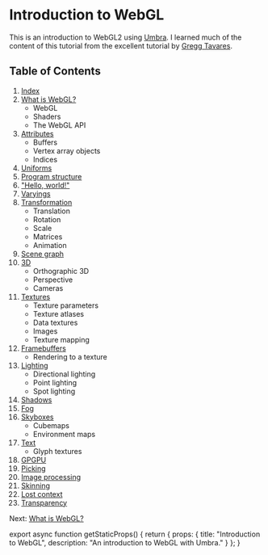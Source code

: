 
# Introduction to WebGL
This is an introduction to WebGL2 using [Umbra](https://umbra.lakuna.pw).
I learned much of the content of this tutorial from the excellent tutorial by [Gregg Tavares](https://webgl2fundamentals.org).

## Table of Contents
1. [Index](/webgl)
2. [What is WebGL?](/webgl/what-is)
    * WebGL
    * Shaders
    * The WebGL API
3. [Attributes](/webgl/attributes)
    * Buffers
    * Vertex array objects
    * Indices
4. [Uniforms](/webgl/uniforms)
5. [Program structure](/webgl/program-structure)
6. ["Hello, world!"](/webgl/hello-world)
7. [Varyings](/webgl/varyings)
8. [Transformation](/webgl/transformation)
    * Translation
    * Rotation
    * Scale
    * Matrices
    * Animation
9. [Scene graph](/webgl/scene-graph)
10. [3D](/webgl/3d)
    * Orthographic 3D
    * Perspective
    * Cameras
11. [Textures](/webgl/textures)
    * Texture parameters
    * Texture atlases
    * Data textures
    * Images
    * Texture mapping
12. [Framebuffers](/webgl/framebuffers)
    * Rendering to a texture
13. [Lighting](/webgl/lighting)
    * Directional lighting
    * Point lighting
    * Spot lighting
14. [Shadows](/webgl/shadows)
15. [Fog](/webgl/fog)
16. [Skyboxes](/webgl/skyboxes)
    * Cubemaps
    * Environment maps
17. [Text](/webgl/text)
    * Glyph textures
18. [GPGPU](/webgl/gpgpu)
19. [Picking](/webgl/picking)
20. [Image processing](/webgl/image-processing)
21. [Skinning](/webgl/skinning)
22. [Lost context](/webgl/lost-context)
23. [Transparency](/webgl/transparency)

Next: [What is WebGL?](/webgl/what-is)


export async function getStaticProps() {
  return {
    props: {
      title: "Introduction to WebGL",
      description: "An introduction to WebGL with Umbra."
    }
  };
}

